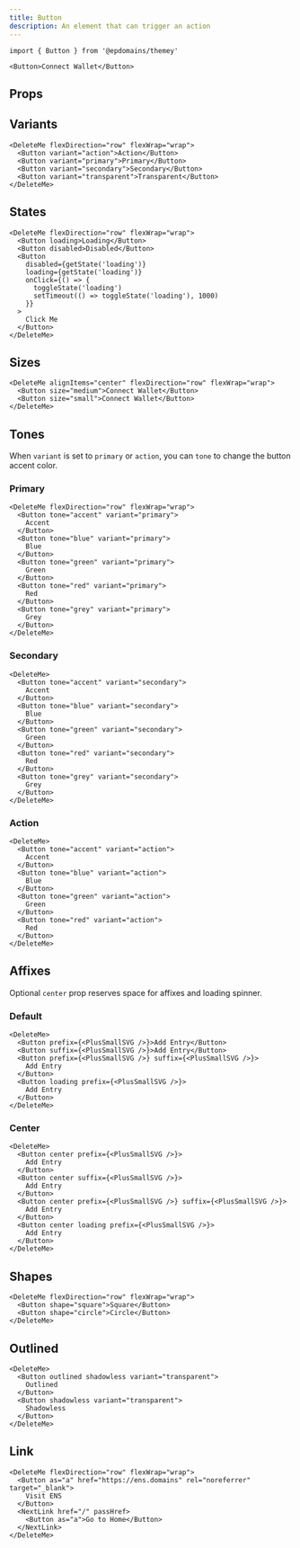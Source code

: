 ```yaml
---
title: Button
description: An element that can trigger an action
---
```


```tsx
import { Button } from '@epdomains/themey'
```

```tsx expand=true live=true
<Button>Connect Wallet</Button>
```

## Props

<PropsTable sourceLink={sourceLink} types={types} />

## Variants

```tsx live=true
<DeleteMe flexDirection="row" flexWrap="wrap">
  <Button variant="action">Action</Button>
  <Button variant="primary">Primary</Button>
  <Button variant="secondary">Secondary</Button>
  <Button variant="transparent">Transparent</Button>
</DeleteMe>
```

## States

```tsx live=true
<DeleteMe flexDirection="row" flexWrap="wrap">
  <Button loading>Loading</Button>
  <Button disabled>Disabled</Button>
  <Button
    disabled={getState('loading')}
    loading={getState('loading')}
    onClick={() => {
      toggleState('loading')
      setTimeout(() => toggleState('loading'), 1000)
    }}
  >
    Click Me
  </Button>
</DeleteMe>
```

## Sizes

```tsx live=true
<DeleteMe alignItems="center" flexDirection="row" flexWrap="wrap">
  <Button size="medium">Connect Wallet</Button>
  <Button size="small">Connect Wallet</Button>
</DeleteMe>
```

## Tones

When `variant` is set to `primary` or `action`, you can `tone` to change the button accent color.

### Primary

```tsx live=true
<DeleteMe flexDirection="row" flexWrap="wrap">
  <Button tone="accent" variant="primary">
    Accent
  </Button>
  <Button tone="blue" variant="primary">
    Blue
  </Button>
  <Button tone="green" variant="primary">
    Green
  </Button>
  <Button tone="red" variant="primary">
    Red
  </Button>
  <Button tone="grey" variant="primary">
    Grey
  </Button>
</DeleteMe>
```

### Secondary

```tsx live=true
<DeleteMe>
  <Button tone="accent" variant="secondary">
    Accent
  </Button>
  <Button tone="blue" variant="secondary">
    Blue
  </Button>
  <Button tone="green" variant="secondary">
    Green
  </Button>
  <Button tone="red" variant="secondary">
    Red
  </Button>
  <Button tone="grey" variant="secondary">
    Grey
  </Button>
</DeleteMe>
```

### Action

```tsx live=true
<DeleteMe>
  <Button tone="accent" variant="action">
    Accent
  </Button>
  <Button tone="blue" variant="action">
    Blue
  </Button>
  <Button tone="green" variant="action">
    Green
  </Button>
  <Button tone="red" variant="action">
    Red
  </Button>
</DeleteMe>
```

## Affixes

Optional `center` prop reserves space for affixes and loading spinner.

### Default

```tsx live=true
<DeleteMe>
  <Button prefix={<PlusSmallSVG />}>Add Entry</Button>
  <Button suffix={<PlusSmallSVG />}>Add Entry</Button>
  <Button prefix={<PlusSmallSVG />} suffix={<PlusSmallSVG />}>
    Add Entry
  </Button>
  <Button loading prefix={<PlusSmallSVG />}>
    Add Entry
  </Button>
</DeleteMe>
```

### Center

```tsx live=true
<DeleteMe>
  <Button center prefix={<PlusSmallSVG />}>
    Add Entry
  </Button>
  <Button center suffix={<PlusSmallSVG />}>
    Add Entry
  </Button>
  <Button center prefix={<PlusSmallSVG />} suffix={<PlusSmallSVG />}>
    Add Entry
  </Button>
  <Button center loading prefix={<PlusSmallSVG />}>
    Add Entry
  </Button>
</DeleteMe>
```

## Shapes

```tsx live=true
<DeleteMe flexDirection="row" flexWrap="wrap">
  <Button shape="square">Square</Button>
  <Button shape="circle">Circle</Button>
</DeleteMe>
```

## Outlined

```tsx live=true
<DeleteMe>
  <Button outlined shadowless variant="transparent">
    Outlined
  </Button>
  <Button shadowless variant="transparent">
    Shadowless
  </Button>
</DeleteMe>
```

## Link

```tsx live=true
<DeleteMe flexDirection="row" flexWrap="wrap">
  <Button as="a" href="https://ens.domains" rel="noreferrer" target="_blank">
    Visit ENS
  </Button>
  <NextLink href="/" passHref>
    <Button as="a">Go to Home</Button>
  </NextLink>
</DeleteMe>
```
